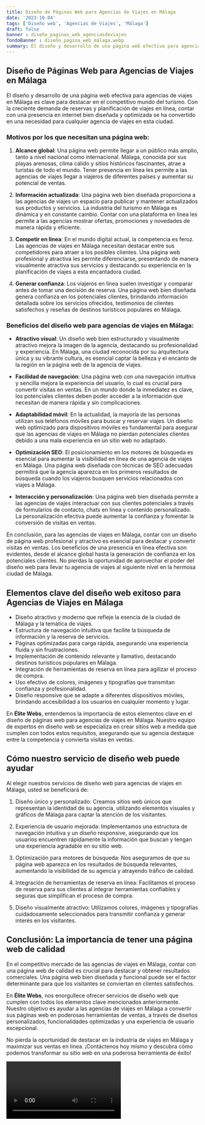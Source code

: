 ```yaml
---
title: Diseño de Páginas Web para Agencias de Viajes en Málaga
date: '2023-10-04'
tags: ['Diseño web', 'Agencias de Viajes', 'Málaga']
draft: false
banner : diseño_paginas_web_agenciasdeviajes
fondoBanner : diseño_pagina_web_málaga.webp
summary: El diseño y desarrollo de una página web efectiva para agencias de viajes en Málaga es clave para destacar en el competitivo mundo del turismo. Con la creciente demanda de reservas y planificación de viajes en línea, contar con una presencia en internet bien diseñada y optimizada se ha convertido en una necesidad para cualquier agencia de viajes en esta ciudad.
---
```


## Diseño de Páginas Web para Agencias de Viajes en Málaga

El diseño y desarrollo de una página web efectiva para agencias de viajes en Málaga es clave para destacar en el competitivo mundo del turismo. Con la creciente demanda de reservas y planificación de viajes en línea, contar con una presencia en internet bien diseñada y optimizada se ha convertido en una necesidad para cualquier agencia de viajes en esta ciudad.

### Motivos por los que necesitan una página web:

1. **Alcance global**: Una página web permite llegar a un público más amplio, tanto a nivel nacional como internacional. Málaga, conocida por sus playas arenosas, clima cálido y sitios históricos fascinantes, atrae a turistas de todo el mundo. Tener presencia en línea les permite a las agencias de viajes llegar a viajeros de diferentes países y aumentar su potencial de ventas.

2. **Información actualizada**: Una página web bien diseñada proporciona a las agencias de viajes un espacio para publicar y mantener actualizados sus productos y servicios. La industria del turismo en Málaga es dinámica y en constante cambio. Contar con una plataforma en línea les permite a las agencias mostrar ofertas, promociones y novedades de manera rápida y eficiente.

3. **Competir en línea**: En el mundo digital actual, la competencia es feroz. Las agencias de viajes en Málaga necesitan destacar entre sus competidores para atraer a los posibles clientes. Una página web profesional y atractiva les permite diferenciarse, presentando de manera visualmente atractiva sus servicios y destacando su experiencia en la planificación de viajes a esta encantadora ciudad.

4. **Generar confianza**: Los viajeros en línea suelen investigar y comparar antes de tomar una decisión de reserva. Una página web bien diseñada genera confianza en los potenciales clientes, brindando información detallada sobre los servicios ofrecidos, testimonios de clientes satisfechos y reseñas de destinos turísticos populares en Málaga.

### Beneficios del diseño web para agencias de viajes en Málaga:

- **Atractivo visual**: Un diseño web bien estructurado y visualmente atractivo mejora la imagen de la agencia, destacando su profesionalidad y experiencia. En Málaga, una ciudad reconocida por su arquitectura única y su vibrante cultura, es esencial captar la belleza y el encanto de la región en la página web de la agencia de viajes.

- **Facilidad de navegación**: Una página web con una navegación intuitiva y sencilla mejora la experiencia del usuario, lo cual es crucial para convertir visitas en ventas. En un mundo donde la inmediatez es clave, los potenciales clientes deben poder acceder a la información que necesitan de manera rápida y sin complicaciones.

- **Adaptabilidad móvil**: En la actualidad, la mayoría de las personas utilizan sus teléfonos móviles para buscar y reservar viajes. Un diseño web optimizado para dispositivos móviles es fundamental para asegurar que las agencias de viajes en Málaga no pierdan potenciales clientes debido a una mala experiencia en un sitio web no adaptado.

- **Optimización SEO**: El posicionamiento en los motores de búsqueda es esencial para aumentar la visibilidad en línea de una agencia de viajes en Málaga. Una página web diseñada con técnicas de SEO adecuadas permitirá que la agencia aparezca en los primeros resultados de búsqueda cuando los viajeros busquen servicios relacionados con viajes a Málaga.

- **Interacción y personalización**: Una página web bien diseñada permite a las agencias de viajes interactuar con sus clientes potenciales a través de formularios de contacto, chats en línea y contenido personalizado. La personalización efectiva puede aumentar la confianza y fomentar la conversión de visitas en ventas.

En conclusión, para las agencias de viajes en Málaga, contar con un diseño de página web profesional y atractivo es esencial para destacar y convertir visitas en ventas. Los beneficios de una presencia en línea efectiva son evidentes, desde el alcance global hasta la generación de confianza en los potenciales clientes. No pierdas la oportunidad de aprovechar el poder del diseño web para llevar tu agencia de viajes al siguiente nivel en la hermosa ciudad de Málaga.

<GifSeo />

<Cta />

## Elementos clave del diseño web exitoso para Agencias de Viajes en Málaga

- Diseño atractivo y moderno que refleje la esencia de la ciudad de Málaga y la temática de viajes.
- Estructura de navegación intuitiva que facilite la búsqueda de información y la reserva de servicios.
- Páginas optimizadas para carga rápida, asegurando una experiencia fluida y sin frustraciones.
- Implementación de contenido relevante y llamativo, destacando destinos turísticos populares en Málaga.
- Integración de herramientas de reserva en línea para agilizar el proceso de compra.
- Uso efectivo de colores, imágenes y tipografías que transmitan confianza y profesionalidad.
- Diseño responsive que se adapte a diferentes dispositivos móviles, brindando accesibilidad a los usuarios en cualquier momento y lugar.

En **Élite Webs**, entendemos la importancia de estos elementos clave en el diseño de páginas web para agencias de viajes en Málaga. Nuestro equipo de expertos en diseño web se especializa en crear sitios web a medida que cumplen con todos estos requisitos, asegurando que su agencia destaque entre la competencia y convierta visitas en ventas.

## Cómo nuestro servicio de diseño web puede ayudar

Al elegir nuestros servicios de diseño web para agencias de viajes en Málaga, usted se beneficiará de:

1. Diseño único y personalizado: Creamos sitios web únicos que representan la identidad de su agencia, utilizando elementos visuales y gráficos de Málaga para captar la atención de los visitantes.

2. Experiencia de usuario mejorada: Implementamos una estructura de navegación intuitiva y un diseño responsive, asegurando que los usuarios encuentren rápidamente la información que buscan y tengan una experiencia agradable en su sitio web.

3. Optimización para motores de búsqueda: Nos aseguramos de que su página web aparezca en los resultados de búsqueda relevantes, aumentando la visibilidad de su agencia y atrayendo tráfico de calidad.

4. Integración de herramientas de reserva en línea: Facilitamos el proceso de reserva para sus clientes al integrar herramientas confiables y seguras que simplifican el proceso de compra.

5. Diseño visualmente atractivo: Utilizamos colores, imágenes y tipografías cuidadosamente seleccionados para transmitir confianza y generar interés en los visitantes.

## Conclusión: La importancia de tener una página web de calidad

En el competitivo mercado de las agencias de viajes en Málaga, contar con una página web de calidad es crucial para destacar y obtener resultados comerciales. Una página web bien diseñada y funcional puede ser el factor determinante para que los visitantes se conviertan en clientes satisfechos.

En **Élite Webs**, nos enorgullece ofrecer servicios de diseño web que cumplen con todos los elementos clave mencionados anteriormente. Nuestro objetivo es ayudar a las agencias de viajes en Málaga a convertir sus páginas web en poderosas herramientas de ventas, a través de diseños personalizados, funcionalidades optimizadas y una experiencia de usuario excepcional.

No pierda la oportunidad de destacar en la industria de viajes en Málaga y maximizar sus ventas en línea. ¡Contáctenos hoy mismo y descubra cómo podemos transformar su sitio web en una poderosa herramienta de éxito!

<Video />

<CtaBot job='Agencias de Viajes' city='Málaga'/>

<Gmaps query='Málaga+españa+maps' />